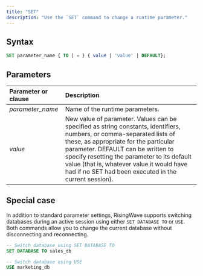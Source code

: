 ```yaml
---
title: "SET"
description: "Use the `SET` command to change a runtime parameter."
---
```


## Syntax

```sql
SET parameter_name { TO | = } { value | 'value' | DEFAULT};
```

## Parameters

| Parameter or clause | Description                                                                                                                                                                                                                                                                                                                                               |
| :------------------ | :-------------------------------------------------------------------------------------------------------------------------------------------------------------------------------------------------------------------------------------------------------------------------------------------------------------------------------------------------------- |
| _parameter\_name_   | Name of the runtime parameters.                                                                                                                                                                                                                                                                                                                           |
| _value_             | New value of parameter. Values can be specified as string constants, identifiers, numbers, or comma-separated lists of these, as appropriate for the particular parameter. DEFAULT can be written to specify resetting the parameter to its default value (that is, whatever value it would have had if no SET had been executed in the current session). |

## Special case

In addition to standard parameter settings, RisingWave supports switching databases during an active session using either `SET DATABASE TO` or `USE`. Both commands allow you to change the current database without disconnecting and reconnecting.

```sql Example
-- Switch database using SET DATABASE TO 
SET DATABASE TO sales_db

-- Switch database using USE
USE marketing_db
```


